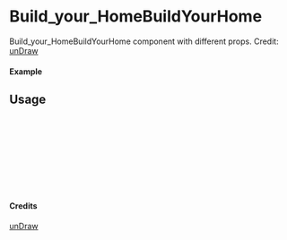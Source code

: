 
<Meta of={Build_your_HomeBuildYourHome} title="unDraw/Build_your_HomeBuildYourHome" />

# Build_your_HomeBuildYourHome

Build_your_HomeBuildYourHome component with different props.
Credit: [unDraw](https://undraw.co/illustrations)

#### Example

<Canvas of={Build_your_HomeBuildYourHome.Primary} />

## Usage

```ts
import { Build_your_HomeBuildYourHome } from "yadl-ui";

const Example = () => {
  return (
      <Build_your_HomeBuildYourHome />
  );
};

export default Example;
```

#### Credits
[unDraw](https://undraw.co/illustrations)
